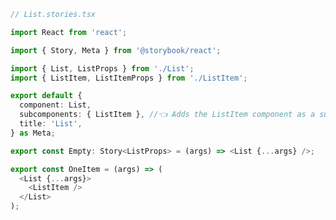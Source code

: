 ```ts
// List.stories.tsx

import React from 'react';

import { Story, Meta } from '@storybook/react';

import { List, ListProps } from './List';
import { ListItem, ListItemProps } from './ListItem';

export default {
  component: List,
  subcomponents: { ListItem }, //👈 Adds the ListItem component as a subcomponent
  title: 'List',
} as Meta;

export const Empty: Story<ListProps> = (args) => <List {...args} />;

export const OneItem = (args) => (
  <List {...args}>
    <ListItem />
  </List>
);
```
